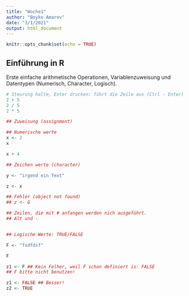 ```yaml
---
title: "Woche1"
author: "Boyko Amarov"
date: "3/1/2021"
output: html_document
---
```


```r
knitr::opts_chunk$set(echo = TRUE)
```

## Einführung in R

Erste einfache arithmetische Operationen, Variablenzuweisung und Datentypen (Numerisch, Character, Logisch).

```r
# Steurung halte, Enter drucken: führt die Zeile aus (Ctrl - Enter)
2 + 5
2 / 5
2 * 5

## Zuweisung (assignment)

## Numerische werte
x <- 2
x

x + 4

## Zeichen werte (character)

y <- "irgend ein Text"

z <- x

## Fehler (object not found)
## z <- G

## Zeilen, die mit # anfangen werden nich ausgeführt.
## Alt und -


## Logische Werte: TRUE/FALSE

F <- "fsdfdsf"

F

z1 <- F ## Kein Felher, weil F schon definiert is: FALSE
## F bitte nicht benutzen!

z1 <- FALSE ## Besser!
z2 <- TRUE
```


